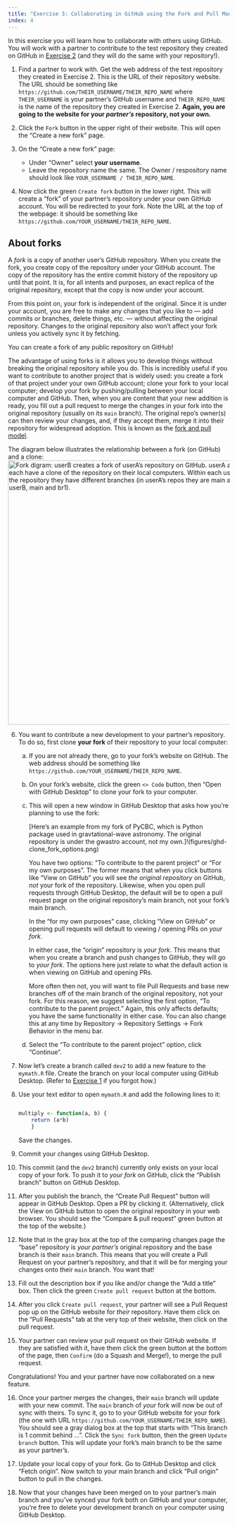 ```yaml
---
title: "Exercise 3: Collaborating in GitHub using the Fork and Pull Model"
index: 4
---
```


In this exercise you will learn how to collaborate with others using GitHub. You will work with a partner to contribute to the test repository they created on GitHub in [Exercise 2](exercise2.qmd) (and they will do the same with your repository!).


1. Find a partner to work with. Get the web address of the test repository they created in Exercise 2. This is the URL of their repository website. The URL should be something like `https://github.com/THEIR_USERNAME/THEIR_REPO_NAME` where `THEIR_USERNAME` is your partner's GitHub username and `THEIR_REPO_NAME` is the name of the repository they created in Exercise 2. **Again, you are going to the website for your *partner's* repository, not your own.**

2. Click the `Fork` button in the upper right of their website. This will open the "Create a new fork" page.

3. On the "Create a new fork" page:
    * Under "Owner" select **your username**.
    * Leave the repository name the same.
  The Owner / respository name should look like `YOUR_USERNAME / THEIR_REPO_NAME`.

5. Now click the green `Create fork` button in the lower right. This will create a "fork" of your partner's repository under your own GitHub account. You will be redirected to your fork. Note the URL at the top of the webpage: it should be something like `https://github.com/YOUR_USERNAME/THEIR_REPO_NAME`.

::: {.callout-note}
## About forks
A *fork* is a copy of another user's GitHub repository. When you create the fork, you create copy of the repository under your GitHub account. The copy of the repository has the entire commit history of the repository up until that point. It is, for all intents and purposes, an exact replica of the original repository, except that the copy is now under your account.

From this point on, your fork is independent of the original. Since it is under your account, you are free to make any changes that you like to --- add commits or branches, delete things, etc. --- without affecting the original repository. Changes to the original repository also won't affect your fork unless you actively sync it by fetching.

You can create a fork of any public repository on GitHub!

The advantage of using forks is it allows you to develop things without breaking the original repository while you do. This is incredibly useful if you want to contribute to another project that is widely used: you create a fork of that project under your own GitHub account; clone your fork to your local computer; develop your fork by pushing/pulling between your local computer and GitHub. Then, when you are content that your new addition is ready, you fill out a pull request to merge the changes in your fork into the original repository (usually on its `main` branch). The original repo's owner(s) can then review your changes, and, if they accept them, merge it into their repository for widespread adoption. This is known as the [fork and pull model](https://docs.github.com/en/pull-requests/collaborating-with-pull-requests/getting-started/about-collaborative-development-models#fork-and-pull-model).

The diagram below illustrates the relationship between a fork (on GitHub) and a clone:
![Fork digram: userB creates a fork of userA's repository on GitHub. userA and userB each have a clone of the repository on their local computers. Within each user's fork of the repository they have different branches (in userA's repos they are main and dev1; in userB, main and br1).](figures/fork_diagram.png){width=600}
:::

6.  You want to contribute a new development to your partner's repository. To do so, first clone **your fork** of their repository to your local computer:

    a.  If you are not already there, go to your fork's website on GitHub. The web address should be something like `https://github.com/YOUR_USERNAME/THEIR_REPO_NAME`.
    
    b.  On your fork's website, click the green `<> Code` button, then "Open with GitHub Desktop" to clone your fork to your computer.

    c.  This will open a new window in GitHub Desktop that asks how you're planning to use the fork:

        [Here's an example from my fork of PyCBC, which is Python package used in gravtational-wave astronomy. The original repository is under the gwastro account, not my own.]!(figures/ghd-clone_fork_options.png)

        You have two options: "To contribute to the parent project" or "For my own purposes". The former means that when you click buttons like "View on GitHub" you will see  *the original repository* on GitHub, *not* your fork of the repository. Likewise, when you open pull requests through GitHub Desktop, the default will be to open a pull request page on the original repository's main branch, not your fork's main branch.

        In the "for my own purposes" case, clicking "View on GitHub" or opening pull requests will default to viewing / opening PRs on *your fork*.

        In either case, the "origin" repository is *your fork*. This means that when you create a branch and push changes to GitHub, they will go to *your fork*. The options here just relate to what the default action is when viewing on GitHub and opening PRs.

        More often then not, you will want to file Pull Requests and base new branches off of the main branch of the original repository, not your fork. For this reason, we suggest selecting the first option, "To contribute to the parent project." Again, this only affects defaults; you have the same functionality in either case. You can also change this at any time by Repository -> Repository Settings -> Fork Behavior in the menu bar.

    d.  Select the "To contribute to the parent project" option, click "Continue".

7.  Now let's create a branch called `dev2` to add a new feature to the `mymath.R` file. Create the branch on your local computer using GitHub Desktop. (Refer to [Exercise 1](exercise1.qmd) if you forgot how.)

8.  Use your text editor to open `mymath.R` and add the following lines to it:

    ```R

    multiply <- function(a, b) {
        return (a*b)
        }
    ```

    Save the changes.

9. Commit your changes using GitHub Desktop.

10. This commit (and the `dev2` branch) currently only exists on your local copy of your fork. To push it to *your fork* on GitHub, click the "Publish branch" button on GitHub Desktop.

11. After you publish the branch, the "Create Pull Request" button will appear in GitHub Desktop. Open a PR by clicking it. (Alternatively, click the View on GitHub button to open the original repository in your web browser. You should see the "Compare & pull request" green button at the top of the website.)

12. Note that in the gray box at the top of the comparing changes page the "base" repository is *your partner's* original repository and the base branch is their `main` branch. This means that you will create a Pull Request on your partner's repository, and that it will be for merging your changes onto their `main` branch. You want that!

13. Fill out the description box if you like and/or change the "Add a title" box. Then click the green `Create pull request` button at the bottom.

14. After you click `Create pull request`, your partner will see a Pull Request pop up on the GitHub website for *their* repository. Have them click on the "Pull Requests" tab at the very top of their website, then click on the pull request.

15. Your partner can review your pull request on their GitHub website. If they are satisfied with it, have them click the green button at the bottom of the page, then `Confirm` (do a Squash and Merge!), to merge the pull request.

Congratulations! You and your partner have now collaborated on a new feature.

16. Once your partner merges the changes, their `main` branch will update with your new commit. The `main` branch of *your* fork will now be out of sync with theirs. To sync it, go to to your GitHub website for your fork (the one with URL `https://github.com/YOUR_USERNAME/THEIR_REPO_NAME`). You should see a gray dialog box at the top that starts with "This branch is 1 commit behind ...". Click the `Sync fork` button, then the green `Update branch` button. This will update your fork's main branch to be the same as your partner's.

17. Update your local copy of your fork. Go to GitHub Desktop and click "Fetch origin". Now switch to your main branch and click "Pull origin" button to pull in the changes. 

18. Now that your changes have been merged on to your partner's main branch and you've synced your fork both on GitHub and your computer, you're free to delete your development branch on your computer using GitHub Desktop. 
